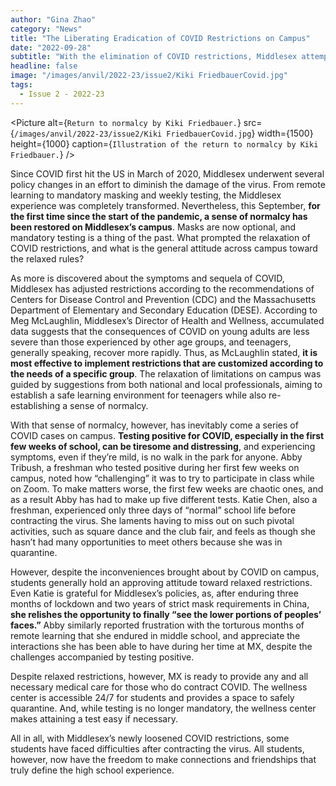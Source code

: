 ```yaml
---
author: "Gina Zhao"
category: "News"
title: "The Liberating Eradication of COVID Restrictions on Campus"
date: "2022-09-28"
subtitle: "With the elimination of COVID restrictions, Middlesex attempts to balance safety and freedom."
headline: false
image: "/images/anvil/2022-23/issue2/Kiki FriedbauerCovid.jpg"
tags:
  - Issue 2 - 2022-23
---
```


<Picture
	alt={`Return to normalcy by Kiki Friedbauer.`}
	src={`/images/anvil/2022-23/issue2/Kiki FriedbauerCovid.jpg`}
	width={1500}
	height={1000}
	caption={`Illustration of the return to normalcy by Kiki Friedbauer.`}
/>

Since COVID first hit the US in March of 2020, Middlesex underwent several policy changes in an effort to diminish the damage of the virus. From remote learning to mandatory masking and weekly testing, the Middlesex experience was completely transformed. Nevertheless, this September, **for the first time since the start of the pandemic, a sense of normalcy has been restored on Middlesex’s campus**. Masks are now optional, and mandatory testing is a thing of the past. What prompted the relaxation of COVID restrictions, and what is the general attitude across campus toward the relaxed rules?

As more is discovered about the symptoms and sequela of COVID, Middlesex has adjusted restrictions according to the recommendations of Centers for Disease Control and Prevention (CDC) and the Massachusetts Department of Elementary and Secondary Education (DESE). According to Meg McLaughlin, Middlesex’s Director of Health and Wellness, accumulated data suggests that the consequences of COVID on young adults are less severe than those experienced by other age groups, and teenagers, generally speaking, recover more rapidly. Thus, as McLaughlin stated, **it is most effective to implement restrictions that are customized according to the needs of a specific group**. The relaxation of limitations on campus was guided by suggestions from both national and local professionals, aiming to establish a safe learning environment for teenagers while also re-establishing a sense of normalcy.

With that sense of normalcy, however, has inevitably come a series of COVID cases on campus. **Testing positive for COVID, especially in the first few weeks of school, can be tiresome and distressing**, and experiencing symptoms, even if they’re mild, is no walk in the park for anyone. Abby Tribush, a freshman who tested positive during her first few weeks on campus, noted how “challenging” it was to try to participate in class while on Zoom. To make matters worse, the first few weeks are chaotic ones, and as a result Abby has had to make up five different tests. Katie Chen, also a freshman, experienced only three days of “normal” school life before contracting the virus. She laments having to miss out on such pivotal activities, such as square dance and the club fair, and feels as though she hasn’t had many opportunities to meet others because she was in quarantine.

However, despite the inconveniences brought about by COVID on campus, students generally hold an approving attitude toward relaxed restrictions. Even Katie is grateful for Middlesex’s policies, as, after enduring three months of lockdown and two years of strict mask requirements in China, **she relishes the opportunity to finally “see the lower portions of peoples’ faces.”** Abby similarly reported frustration with the torturous months of remote learning that she endured in middle school, and appreciate the interactions she has been able to have during her time at MX, despite the challenges accompanied by testing positive.

Despite relaxed restrictions, however, MX is ready to provide any and all necessary medical care for those who do contract COVID. The wellness center is accessible 24/7 for students and provides a space to safely quarantine. And, while testing is no longer mandatory, the wellness center makes attaining a test easy if necessary.

All in all, with Middlesex’s newly loosened COVID restrictions, some students have faced difficulties after contracting the virus. All students, however, now have the freedom to make connections and friendships that truly define the high school experience.

